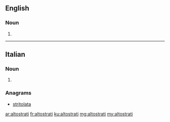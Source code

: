 ==English==

===Noun===
{{head|en|plural}}

# {{plural of|altostratus|lang=en}}

----

==Italian==

===Noun===
{{head|it|plural}} {{g|m}}

# {{plural of|altostrato|lang=it}}

===Anagrams===
* [[stritolata#Italian|stritolata]]

[[ar:altostrati]]
[[fr:altostrati]]
[[ku:altostrati]]
[[mg:altostrati]]
[[my:altostrati]]